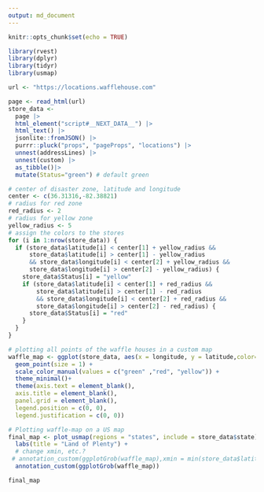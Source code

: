 ```yaml
---
output: md_document
---
```


```r
knitr::opts_chunk$set(echo = TRUE)

library(rvest)
library(dplyr)
library(tidyr)
library(usmap)

url <- "https://locations.wafflehouse.com" 

page <- read_html(url)
store_data <- 
  page |> 
  html_element("script#__NEXT_DATA__") |> 
  html_text() |> 
  jsonlite::fromJSON() |>
  purrr::pluck("props", "pageProps", "locations") |>
  unnest(addressLines) |>
  unnest(custom) |> 
  as_tibble()|>
  mutate(Status="green") # default green

# center of disaster zone, latitude and longitude
center <- c(36.31316,-82.38821)
# radius for red zone
red_radius <- 2
# radius for yellow zone
yellow_radius <- 5
# assign the colors to the stores
for (i in 1:nrow(store_data)) {
  if (store_data$latitude[i] < center[1] + yellow_radius &&
      store_data$latitude[i] > center[1] - yellow_radius
      && store_data$longitude[i] < center[2] + yellow_radius &&
      store_data$longitude[i] > center[2] - yellow_radius) {
    store_data$Status[i] = "yellow"
    if (store_data$latitude[i] < center[1] + red_radius &&
        store_data$latitude[i] > center[1] - red_radius
        && store_data$longitude[i] < center[2] + red_radius &&
        store_data$longitude[i] > center[2] - red_radius) {
      store_data$Status[i] = "red"
    }
  }
}

# plotting all points of the waffle houses in a custom map
waffle_map <- ggplot(store_data, aes(x = longitude, y = latitude,color=Status)) +
  geom_point(size = 1) +
  scale_color_manual(values = c("green" ,"red", "yellow")) +
  theme_minimal()+
  theme(axis.text = element_blank(),
  axis.title = element_blank(),
  panel.grid = element_blank(),
  legend.position = c(0, 0),
  legend.justification = c(0, 0))

# Plotting waffle-map on a US map
final_map <- plot_usmap(regions = "states", include = store_data$state) +
  labs(title = "Land of Plenty") + 
  # change xmin, etc.?
 # annotation_custom(ggplotGrob(waffle_map),xmin = min(store_data$latitude), xmax = max(store_data$latitude), ymin = min(store_data$longitude), ymax = max(store_data$longitude))
  annotation_custom(ggplotGrob(waffle_map))

final_map
```

